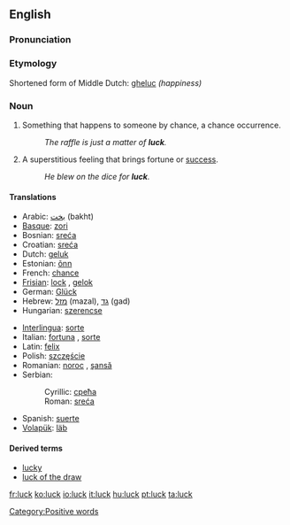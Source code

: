 ==English==

===Pronunciation===
{{IPA|/'lʌk/}}

===Etymology===
Shortened form of Middle Dutch: [[gheluc]] ''(happiness)''

===Noun===
{{en-noun-unc}}

# Something that happens to someone by chance, a chance occurrence.
#:''The raffle is just a matter of '''luck'''.''
# A superstitious feeling that brings fortune or [[success]].
#:''He blew on the dice for '''luck'''.''

====Translations====
{{top}}
*Arabic: [[بخت]] (bakht)
*[[Basque]]: [[zori]]
*Bosnian: [[sreća#Bosnian|sreća]] {{f}}
*Croatian: [[sreća#Croatian|sreća]] {{f}}
*Dutch: [[geluk]] {{n}}
*Estonian: [[õnn]]
*French: [[chance]] {{f}}
*[[Frisian]]: [[lock]] {{n}}, [[gelok]] {{n}}
*German: [[Glück]] {{n}}
*Hebrew: [[מזל]] (mazal), [[גד]] (gad)
*Hungarian: [[szerencse]]
{{mid}}
*[[Interlingua]]: [[sorte]]
*Italian: [[fortuna]] {{f}}, [[sorte]] {{f}}
*Latin: [[felix]] {{f}}
*Polish: [[szczęście]] {{n}}
*Romanian: [[noroc]] {{n}}, [[şansă]] {{f}}
*Serbian:
*:Cyrillic: [[срећа#Serbian|срећа]] {{f}}
*:Roman: [[sreća#Serbian|sreća]] {{f}}
*Spanish: [[suerte]] {{F}}
*[[Volapük]]: [[läb]]
{{bottom}}

====Derived terms====
*[[lucky]]
*[[luck of the draw]]

[[Category:Positive words]]

[[fr:luck]]
[[ko:luck]]
[[io:luck]]
[[it:luck]]
[[hu:luck]]
[[pt:luck]]
[[ta:luck]]